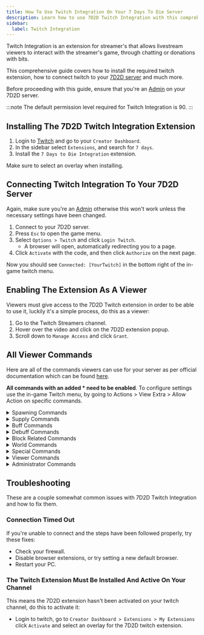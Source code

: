```yaml
---
title: How To Use Twitch Integration On Your 7 Days To Die Server
description: Learn how to use 7D2D Twitch Integration with this comprehensive guide, this is suitable for any 7D2D dedicated server.
sidebar:
  label: Twitch Integration
---
```


Twitch Integration is an extension for streamer's that allows livestream viewers to interact with the streamer's game, through chatting or donations with bits. 

This comprehensive guide covers how to install the required twitch extension, how to connect twitch to your [7D2D server](https://www.gamehostbros.com/7-days-to-die-server-hosting/) and much more.

Before proceeding with this guide, ensure that you're an [Admin](/games/7-days-to-die/adding-admins/) on your 7D2D server.

:::note
The default permission level required for Twitch Integration is 90.
:::

## Installing The 7D2D Twitch Integration Extension

<Steps>

1. Login to [Twitch](https://www.twitch.tv/) and go to your `Creator Dashboard`.
2. In the sidebar select `Extensions`, and search for `7 days`.
3. Install the `7 Days to Die Integration` extension.
</Steps>

Make sure to select an overlay when installing.

## Connecting Twitch Integration To Your 7D2D Server

Again, make sure you're an [Admin](/games/7-days-to-die/adding-admins/) otherwise this won't work unless the necessary settings have been changed.

<Steps>

1. Connect to your 7D2D server.
2. Press `Esc` to open the game menu.
3. Select `Options > Twitch` and click `Login Twitch`.
   - A browser will open, automatically redirecting you to a page.
4. Click `Activate` with the code, and then click `Authorize` on the next page.
</Steps>

Now you should see `Connected: [YourTwitch]` in the bottom right of the in-game twitch menu.

## Enabling The Extension As A Viewer

Viewers must give access to the 7D2D Twitch extension in order to be able to use it, luckily it's a simple process, do this as a viewer:

<Steps>

1. Go to the Twitch Streamers channel.
2. Hover over the video and click on the 7D2D extension popup.
3. Scroll down to `Manage Access` and click `Grant`.
</Steps>

## All Viewer Commands

Here are all of the commands viewers can use for your server as per official documentation which can be found [here](https://7daystodie.com/wp-content/uploads/2023/10/twitch_documentation_rev_10_26_2023.pdf).

**All commands with an added * need to be enabled**. To configure settings use the in-game Twitch menu, by going to Actions > View Extra > Allow Action on specific commands.

<details>
<summary>Spawning Commands</summary>

| Command           | Description                                          |
|-------------------|------------------------------------------------------|
| #spawn_bear       | Spawns a bear.                                       |
| #spawn_biker      | Spawns a biker zombie.                               |
| #spawn_boar       | Spawns a boar.                                       |
| #spawn_cop        | Spawns a cop zombie.                                 |
| #spawn_coyote     | Spawns a coyote.                                     |
| #spawn_crawler    | Spawns a crawler zombie.                             |
| #spawn_demo       | Spawns a demo zombie.                                |
| #spawn_direwolf   | Spawns a direwolf.                                   |
| #spawn_dog        | Spawns a dog.                                        |
| #spawn_feral      | Spawns a feral zombie.                               |
| #spawn_lion       | Spawns a lion.                                       |
| #spawn_mama       | Spawns a big mama zombie.                            |
| #spawn_mutated    | Spawns a mutated zombie.                             |
| #spawn_normal     | Spawns a normal zombie.                              |
| #spawn_rad        | Spawns a radiated zombie.                            |
| #spawn_radvulture | Spawns a radiated vulture.                           |
| #spawn_snake      | Spawns a snake.                                      |
| #spawn_soldier    | Spawns a soldier zombie.                             |
| #spawn_spider     | Spawns a spider zombie.                              |
| #spawn_tourist    | Spawns a tourist zombie.                             |
| #spawn_vulture    | Spawns a vulture.                                    |
| #spawn_wight      | Spawns a wight zombie.                               |
| #spawn_wolf       | Spawns a wolf.                                       |
| #bomb_blitz       | Small groups of burnt zombies spawn and chase the target then explode. |
| #buffed_ferals    | Spawn a group of empowered feral zombies.            |
| #buffed_rads      | Spawn a group of empowered radiated zombies.         |
| #buffed_wights    | Spawn a group of empowered wights.                   |
| #buffed_zombies   | Spawn a group of empowered zombies.                  |
| #group_bears      | Spawn a group of bears.                              |
| #group_boars      | Spawn a group of boars.                              |
| #group_chickens   | Spawn a group of murder chickens.                    |
| #group_coyotes    | Spawn a group of coyotes.                            |
| #group_dogs       | Spawn a group of dogs.                               |
| #group_grace      | Spawn Grace with some boars.                         |
| #group_dogs     | Spawn a group of dogs.                                 |
| #group_grace    | Spawn Grace with some boars.                           |
| #group_vultures | Spawn a group of vultures.                             |
| #group_wolves   | Spawn a group of wolves.                               |
| #horde_bears    *  | Spawns a large group of bears.                         |
| #horde_boars    *  | Spawns a large group of boars.                         |
| #horde_chickens *  | Spawns a large group of chickens.                      |
| #horde_wolves   *  | Spawns a large group of wolves.                        |
| #horde_zombies  *  | Spawns a large group of regular zombies.               |
| #horde_ferals   *  | Spawns a large group of feral zombies.                 |
| #horde_rads     *  | Spawns a large group of radiated zombies.              |
</details>

<details>
<summary>Supply Commands</summary>

| Command             | Description                        |
|---------------------|------------------------------------|
| #supply_4x4         | Supplies a 4×4 parts crate.       |
| #supply_ammo        | Supplies an ammo crate.           |
| #supply_armor       | Supplies an armor crate.          |
| #supply_bicycle     | Supplies a bicycle parts crate.   |
| #supply_books       | Supplies a book crate.            |
| #supply_builder     | Spawns a single builder crate.    |
| #supply_electrical  | Supplies an electrical crate.     |
| #supply_explosives  | Supplies an explosives crate.     |
| #supply_farming     | Spawns a single farming crate.    |
| #supply_meal        | Supplies a meal crate.            |
| #supply_meds        | Supplies a medical crate.         |
| #supply_minibike    | Supplies a minibike parts crate.  |
| #supply_mods        | Supplies a mods crate.            |
| #supply_motorcycle  | Supplies a motorcycle parts crate.|
| #supply_resource    | Supplies a resource crate.        |
| #supply_robo        | Supplies a robotic crate.         |
| #supply_sammo       | Supplies a special ammo crate.    |
| #supply_tool        | Supplies a tool crate.            |
| #supply_utility     | Supplies an utility crate.        |
| #supply_weapon      | Supplies a weapon crate.          |
| #supply_candy       | Supplies a single candy crate.    |
| #supply_treasure    | Supplies a single treasure crate. |
</details>

<details>
<summary>Buff Commands</summary>

| Command            | Description                                                                                                   |
|--------------------|---------------------------------------------------------------------------------------------------------------|
| #boost_melee       | Cancels Weaken/No Melee if enabled on Target or increases melee damage for the target and their party for a limited time. |
| #boost_range       | Cancels Weaken/No Range if enabled on Target or increases range damage for the target and their party for a limited time. |
| #celebrate         | Any zombies/animals killed by the target and their party will explode into confetti for a limited time.        |
| #energize          | Increases stamina regeneration of the target and their party for a limited time.                               |
| #fast              | Cancels Slow if enabled on Target or increases the movement speed of the target and their party for a limited time. |
| #jump              | Increases jump height of the target and their party for a limited time.                                        |
| #leech             | Cancels Anti-Leech if enabled on Target or applies all damage given as health to the target and their party for a limited time. |
| #pack_mule         | Removes the encumbrance from the target and their party for a limited time.                                    |
| #regen             | Cancels Hurt if enabled on Target or increases health regen and removes all criticals for the target and their party for a limited time. |
| #shield            | Increases the damage resistance of the target and their party for a limited time.                              |
| #silly             | All sounds replaced with “Silly” sounds for a limited time.                                                    |
| #stay_still        | Cancels Keep Moving if enabled on Target or heals the target and their party for a limited time if they stop moving. |
| #infinite_ammo     | Enables infinite ammo for the target and their party for a limited time.                                       |
| #insta_regen       | Instantly heals the target and their party to full and removes all debuffs.                                    |
| #nourish           | Instantly removes hunger and thirst from the target and their party members.                                   |
| #pp_bonanza        | Everyone in your chat receives double the point generation for a limited time.                                 |
| #xp_gain           | Doubles all XP gains of the target and their party for a limited time.                                         |
</details>

<details>
<summary>Debuff Commands</summary>

| Command            | Description                                                                                                     |
|--------------------|-----------------------------------------------------------------------------------------------------------------|
| #antileech         | Cancels Leech if enabled on Target or applies all damage given as damage to the target and their party for a limited time. |
| #blur              | Blurs the vision of the target and their party for a limited time.                                              |
| #clumsy_runner   *  | Target and their party members have a chance to fall when running.                                              |
| #confuse           | Reverses all movement controls.                                                                                 |
| #deafen            | All sounds are reduced to near inaudible levels.                                                                |
| #distort           | Distorts the vision of the target and their party for a limited time.                                           |
| #dont_miss         | Target and their party take damage if they miss their attacks.                                                  |
| #double_spawns   *  | Doubles all spawns for the target and their party.                                                              |
| #encumbered      *  | Target and their party lose all bonuses that reduce encumbrance.                                                |
| #greyscale         | Changes the vision of the target and their party to black and white for a limited time.                         |
| #headshot          | Target and their party can only damage zombies and animals with headshots.                                      |
| #hurt              | Cancels Regen if enabled on Target or reduces the max health of the target and their party for a limited time.  |
| #keep_moving       | Cancels Stay Still if enabled on Target or damages the target and their party if they stop moving for a limited time. |
| #jumbled_backpack  | Shuffles the backpack of the target and their party for a limited time.                                         |
| #no_explosives     | No explosive use.                                                                                               |
| #no_melee          | Cancels Boost Melee if enabled on Target or stops any melee attacks for the target and their party for a limited time. |
| #no_range          | Cancels Boost Range if enabled on Target or stops any range attacks for the target and their party for a limited time. |
| #no_robo           | No robotic helpers will function.                                                                              |
| #no_stealth        | “Bombs” go off that give your position away in stealth.                                                         |
| #no_vehicle        | Using vehicles hurts you.                                                                                      |
| #newbie            | Reduces all attributes and perks of the target and their party to that of a new player.                         |
| #no_help           | Disables all helpful Twitch commands for a limited time.                                                        |
| #no_running    *    | Damages the Target and their party if they run for a limited time.                                              |
| #no_safe       *    | Target and their party take damage when inside a trader outpost or land claim area.                             |
| #no_trader     *    | Target and their party are not allowed to enter trader outposts for a limited time.                             |
| #painting          | A painting visual filter is applied to the player.                                                              |
| #resurrect       * | Enemies killed by the target or their party are resurrected.                                                    |
| #shield_enemies  * | Target and their party members do less damage to all enemies and animals.                                       |
| #silent_actions  * | Target no longer sees or hears notifications about Twitch Actions for the duration of the buff.                 |
| #slow              | Cancels Fast if enabled on Target or reduces the movement speed of the target and their party for 60 seconds.   |
| #tougher_enemies   | Target and their party have tougher enemies for a limited time.                                                 |
| #trippy            | Causes the target and their party to hallucinate for 60 seconds.                                                |
| #unlock_actions  *  | Target has progression turned off for a limited time.                                                           |
| #weak_jump       *  | Decreases the jump height of the target and their party for a limited time.                                     |
| #weak_melee        | You have decreased melee damage. (-75% melee damage).                                                           |

</details>

<details>
<summary>Block Related Commands</summary>

| Command           | Description                                                                                                     |
|-------------------|-----------------------------------------------------------------------------------------------------------------|
| #break_claim     * | Target’s nearby landclaim is broken, and the target and their party cannot place another for a limited time.    |
| #cacti           * | Spawns a group of cacti around the target.                                                                      |
| #destroy_base    * | Destroys the target’s entire land claim area.                                                                   |
| #destroy_station * | Destroys a random workstation (excluding campfires) near the target in their landclaim.                         |
| #doors_off       * | Removes all the doors in the area around the target.                                                            |
| #empty_boxes     * | Empties all the boxes in the target’s land claim.                                                               |
| #fill_base       * | Fills the target’s entire land claim area with dirt.                                                            |
| #grow             | Makes all nearby farming plants grow to their next stage.                                                       |
| #mine_field      * | Spawns a minefield around the target.                                                                           |
| #rename_signs    * | Renames all the signs and boxes in a land claim to "Renamed by [viewer]".                                       |
| #shuffle_boxes   * | Shuffles the contents of all nearby containers.                                                                 |
| #spike_traps     * | Spawns spike traps around the target.                                                                           |
| #spoil_boxes     * | Spoils all food in the entire bounds of the land claim.                                                         |
| #weaken_blocks   * | Sets all nearby blocks to 1 health around the Target. Does not work in safe zones.                              |
</details>

<details>
<summary>World Commands</summary>

| Command          | Description                                                                                                |
|------------------|------------------------------------------------------------------------------------------------------------|
| #daytime         | Moves time forward to the next morning. Can only be activated at night.                                   |
| #fog             | Commands fog to appear in the world around you.                                                           |
| #nighttime    *   | Moves time forward to the next night. Can only be activated during the day.                               |
| #no_time         | Moves time forward a small amount then hides the day and time display for the target and their party.      |
| #rain            | Commands rain to appear in the world around you.                                                          |
| #snow            | Commands snow to appear in the world around you.                                                          |
| #thunderstorm    | Commands a thunderstorm to appear in the world around you.                                               |
| #bloodmoon     *  | Triggers a bloodmoon event for the current day.                                                           |

</details>

<details>
<summary>Special Commands</summary>

| Command              | Description                                                                                                          |
|----------------------|----------------------------------------------------------------------------------------------------------------------|
| #add_fuel      *      | Sets the fuel of the target’s nearest owned vehicle to full.                                                        |
| #auto_pull           | Target has all spawned zombies pulled to their position periodically.                                               |
| #big_head            | Zombies, Animals, and NPCs have inflated heads! Easier headshots.                                                  |
| #blind         *      | Blinds the target and their party for 10 seconds.                                                                   |
| #burn_near           | All nearby zombies around the target are burned for a few seconds.                                                 |
| #bucket_head         | Zombies and Animals have buckets on their head for a short amount of time.                                         |
| #cripple_em          | All nearby zombies around the target are crippled and will crawl from now on.                                      |
| #dance_off           | All zombies and NPCs will dance as music plays.                                                                    |
| #degrade             | Slightly degrades all toolbelt items for the target and their party.                                               |
| #destroy_armor     * | Deletes all armor the target is wearing.                                                                            |
| #destroy_backpack  * | Deletes all items in the backpack of the target.                                                                   |
| #destroy_toolbelt  *  | Deletes all items in the toolbelt of the target.                                                                   |
| #dismantle_vehicle * | Dismantles vehicle into parts and places them in a bag with all mods and storage items.                           |
| #drop_held         * | Target drops their held item.                                                                                      |
| #drop_toolbelt     * | The target and their party drop all items in their toolbelt.                                                       |
| #ember_piles       * | Spawns a group of ember piles around the target.                                                                   |
| #empower_zombies     | All nearby zombies around the target gain empowered hands and attack the target.                                   |
| #empty_fuel      *    | Removes the fuel of the target’s nearest owned vehicle.                                                            |
| #enrage              | Forces all nearby zombies and animals to become enraged and attack the target.                                     |
| #end_cooldown        | Ends the current cooldown. Only works for cooldowns triggered by spawning too many zombies.                        |
| #jump_scare          | Scares the target with a random jump scare sound.                                                                  |
| #kaboom              | Explodes all zombies around the target without harming the target.                                                 |
| #lost       *            | Teleports selected player a short distance away, removes all map data and waypoints for that player.              |
| #mind_wipe    *       | Target and their party have their skill purchases refunded to them.                                                |
| #mixup      *         | Mixes contents of player's backpack and toolbelt.                                                                   |
| #pull                | Pulls all spawned enemies to the target so they can’t escape.                                                      |
| #pull_player         | Pulls the target to a random Twitch spawned enemy.                                                                 |
| #ragdoll             | All nearby zombies around the target fall down for a few seconds.                                                  |
| #ragdoll_players     | Target and their party fall down for a few seconds.                                                                |
| #repair              | Slightly repairs all toolbelt items for the target and their party.                                                |
| #repair_all          | Repairs all items on the target and their party members.                                                           |
| #reverse             | Forces the target and their party to reverse the direction they are facing.                                        |
| #scare               | Scares the target with a random enemy sound around the level of the target.                                       |
| #shock_near          | All nearby zombies around the target are shocked for a few seconds.                                                |
| #spoil               | Spoils all food in the inventory of the target and their party.                                                    |
| #teleport_short    *  | Teleports the target 50-100 meters in a random direction.                                                          |
| #teleport_medium   *  | Teleports the target 500-1000 meters in a random direction.                                                       |
| #teleport_long     *  | Teleports the target 1000-2000 meters in a random direction.                                                      |
| #teleport_up       *  | Teleports the player high into the sky (no fall damage).                                                           |
| #unload_ammo       *  | Unloads all ammunition from all weapons in a target's backpack/toolbelt.                                          |

</details>

<details>
<summary>Viewer Commands</summary>

| Command              | Description                                                          |
|----------------------|----------------------------------------------------------------------|
| #checkcredit         | Checks points balance for bit credit.                               |
| #checkpoints         | #cp Checks points balance for Pimp Points and Special Points.       |
| #actionstage         | #as #gs Checks action stage for streamer.                          |

</details>

<details>
<summary>Administrator Commands</summary>

| Command                       | Description                                                                             |
|-------------------------------|-----------------------------------------------------------------------------------------|
| #addcredit [target] [value]   | Adds the number of bit credit to targeted viewer. Does not expire.                    |
| #addpp [target|all] [value]   | Adds the number of PP to targeted viewer.                                             |
| #addsp [target] [value]       | Adds the number of SPECIAL points to targeted viewer. Does not expire.                |
| #checkcredit [target]         | Checks bit credit for a specified viewer.                                             |
| #commands                      | Lists administration chat commands.                                                   |
| #cp [target]                  | Checks points for a specified viewer.                                                 |
| #debug                         | Adds debug information to the outputlog.txt for submitting bug reports for Twitch Integration. |
| #pause                         | Pauses the Twitch Integration.                                                         |
| #redeem_giftsub [target]      | [value] *Test gift sub events.                                                        |
| #redeem_hypetrain [target]     | [value] *Test hype train events.                                                      |
| #redeem_raid [target]          | [value] *Test raid events.                                                            |
| #redeem_sub [target]           | [value] *Test sub events.                                                             |
| #remove_viewer [target]       | Removes targeted viewer data from streamer's database.                                |
| #reset_cooldowns               | Clears all the action cooldowns.                                                      |
| #setcooldown [seconds]        | Sets the global cooldown duration.                                                    |
| #setpot [value]               | Sets the value of the pot. The pot will continue to increase with interaction.       |
| #teleport_backpack            | Teleports streamer to their backpack.                                                 |
| #tp_backpack                  | Teleports streamer to their backpack.                                                 |
| #unpause                      | Unpauses the Twitch Integration.                                                       |
| #useprogression               | Enables progression.                                                                   |

</details>

## Troubleshooting

These are a couple somewhat common issues with 7D2D Twitch Integration and how to fix them.

### Connection Timed Out

If you're unable to connect and the steps have been followed properly, try these fixes:

- Check your firewall.
- Disable browser extensions, or try setting a new default browser.
- Restart your PC.

### The Twitch Extension Must Be Installed And Active On Your Channel

This means the 7D2D extension hasn't been activated on your twitch channel, do this to activate it:

- Login to twitch, go to `Creator Dashboard > Extensions > My Extensions` click `Activate` and select an overlay for the 7D2D twitch extension.






